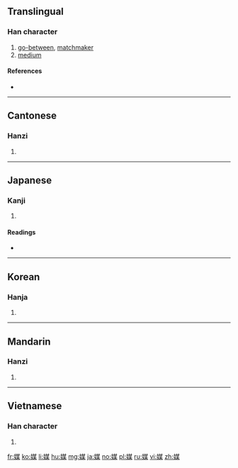 ==Translingual==

===Han character===
{{Han char|rn=38|rad=女|as=09|sn=12|four=4449<sub>4</sub>|canj=女廿一木 (VTMD)|ids=⿰[[女]][[某]]}}

# [[go-between]], [[matchmaker]]
# [[medium]]

====References====
* {{Han ref|kx=0266.370|dkj=06498|dj=0533.380|hdz=21063.130|uh=5A92|ud=23186|bh=B443|bd=46147}}

----

==Cantonese==

===Hanzi===
{{yue-hanzi|jyut=[[mui4]]|y=mui4}}

# {{defn|lang=yue|sort=女09}}

----

==Japanese==

===Kanji===
{{ja-kanji|grade=c|rs=女09}}

# {{defn|lang=ja|sort=女09}}

====Readings====
* {{ja-readings|goon=[[まい]] (mai)|kanon=[[ばい]] (bai)|on=[[ぼう]] (bō)|kun=[[なこうど]] (nakōdo)}}

----

==Korean==

===Hanja===
{{ko-hanja|hangeul=매|rv=mae|mr=mae}}

# {{defn|lang=ko|sort=女09}}

----

==Mandarin==

===Hanzi===
{{cmn-hanzi|pin=[[méi]] ([[mei2]])|wg=mei<sup>2</sup>}}

# {{defn|lang=cmn|sort=女09}}

----

==Vietnamese==

===Han character===
{{vi-hantu|[[môi]], [[mối]], [[mồi]], [[mụ]], [[mai]]|rs=女09}}

# {{defn|lang=vi|sort=女09}}

[[fr:媒]]
[[ko:媒]]
[[li:媒]]
[[hu:媒]]
[[mg:媒]]
[[ja:媒]]
[[no:媒]]
[[pl:媒]]
[[ru:媒]]
[[vi:媒]]
[[zh:媒]]
